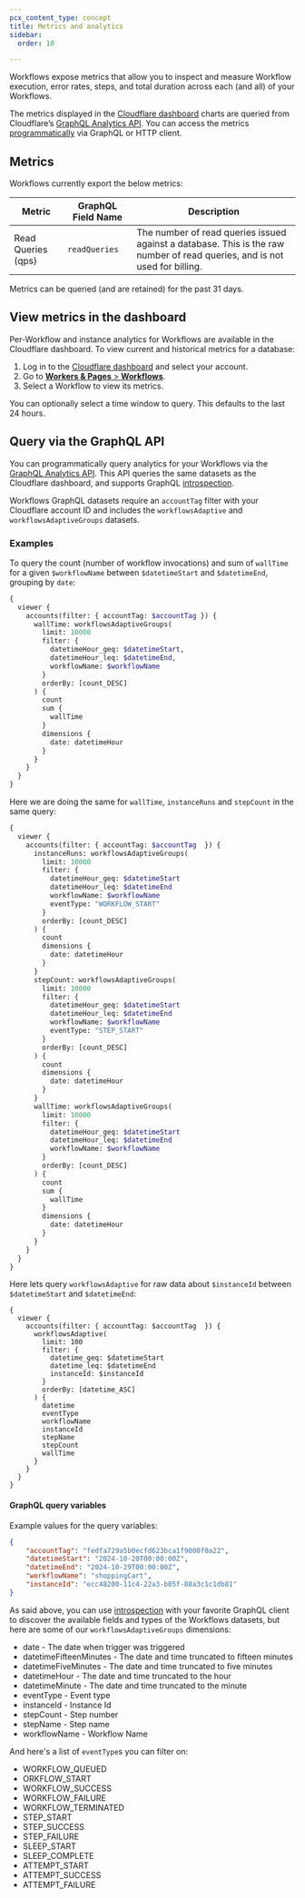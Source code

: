 ```yaml
---
pcx_content_type: concept
title: Metrics and analytics
sidebar:
  order: 10

---
```


Workflows expose metrics that allow you to inspect and measure Workflow execution, error rates, steps, and total duration across each (and all) of your Workflows.

The metrics displayed in the [Cloudflare dashboard](https://dash.cloudflare.com/) charts are queried from Cloudflare’s [GraphQL Analytics API](/analytics/graphql-api/). You can access the metrics [programmatically](#query-via-the-graphql-api) via GraphQL or HTTP client.

## Metrics

Workflows currently export the below metrics:

| Metric                 | GraphQL Field Name        | Description                                                                                                                           |
| ---------------------- | ------------------------- | ------------------------------------------------------------------------------------------------------------------------------------- |
| Read Queries (qps)     | `readQueries`             | The number of read queries issued against a database. This is the raw number of read queries, and is not used for billing.            |

Metrics can be queried (and are retained) for the past 31 days.

## View metrics in the dashboard

Per-Workflow and instance analytics for Workflows are available in the Cloudflare dashboard. To view current and historical metrics for a database:

1. Log in to the [Cloudflare dashboard](https://dash.cloudflare.com) and select your account.
2. Go to [**Workers & Pages** > **Workflows**](https://dash.cloudflare.com/?to=/:account/workers/workflows).
3. Select a Workflow to view its metrics.

You can optionally select a time window to query. This defaults to the last 24 hours.

## Query via the GraphQL API

You can programmatically query analytics for your Workflows via the [GraphQL Analytics API](/analytics/graphql-api/). This API queries the same datasets as the Cloudflare dashboard, and supports GraphQL [introspection](/analytics/graphql-api/features/discovery/introspection/).

Workflows GraphQL datasets require an `accountTag` filter with your Cloudflare account ID and includes the `workflowsAdaptive`  and `workflowsAdaptiveGroups` datasets.

### Examples

To query the count (number of workflow invocations) and sum of `wallTime` for a given `$workflowName` between `$datetimeStart` and `$datetimeEnd`, grouping by `date`:

```graphql
{
  viewer {
    accounts(filter: { accountTag: $accountTag }) {
      wallTime: workflowsAdaptiveGroups(
        limit: 10000
        filter: {
          datetimeHour_geq: $datetimeStart,
          datetimeHour_leq: $datetimeEnd,
          workflowName: $workflowName
        }
        orderBy: [count_DESC]
      ) {
        count
        sum {
          wallTime
        }
        dimensions {
          date: datetimeHour
        }
      }
    }
  }
}
```

Here we are doing the same for `wallTime`, `instanceRuns` and `stepCount` in the same query:

```graphql
{
  viewer {
    accounts(filter: { accountTag: $accountTag  }) {
      instanceRuns: workflowsAdaptiveGroups(
        limit: 10000
        filter: {
          datetimeHour_geq: $datetimeStart
          datetimeHour_leq: $datetimeEnd
          workflowName: $workflowName
          eventType: "WORKFLOW_START"
        }
        orderBy: [count_DESC]
      ) {
        count
        dimensions {
          date: datetimeHour
        }
      }
      stepCount: workflowsAdaptiveGroups(
        limit: 10000
        filter: {
          datetimeHour_geq: $datetimeStart
          datetimeHour_leq: $datetimeEnd
          workflowName: $workflowName
          eventType: "STEP_START"
        }
        orderBy: [count_DESC]
      ) {
        count
        dimensions {
          date: datetimeHour
        }
      }
      wallTime: workflowsAdaptiveGroups(
        limit: 10000
        filter: {
          datetimeHour_geq: $datetimeStart
          datetimeHour_leq: $datetimeEnd
          workflowName: $workflowName
        }
        orderBy: [count_DESC]
      ) {
        count
        sum {
          wallTime
        }
        dimensions {
          date: datetimeHour
        }
      }
    }
  }
}
```

Here lets query `workflowsAdaptive` for raw data about `$instanceId` between `$datetimeStart` and `$datetimeEnd`:

```
{
  viewer {
    accounts(filter: { accountTag: $accountTag  }) {
      workflowsAdaptive(
        limit: 100
        filter: {
          datetime_geq: $datetimeStart
          datetime_leq: $datetimeEnd
          instanceId: $instanceId
        }
        orderBy: [datetime_ASC]
      ) {
        datetime
        eventType
        workflowName
        instanceId
        stepName
        stepCount
        wallTime
      }
    }
  }
}
```

#### GraphQL query variables

Example values for the query variables:

```json
{
	"accountTag": "fedfa729a5b0ecfd623bca1f9000f0a22",
	"datetimeStart": "2024-10-20T00:00:00Z",
	"datetimeEnd": "2024-10-29T00:00:00Z",
	"workflowName": "shoppingCart",
	"instanceId": "ecc48200-11c4-22a3-b05f-88a3c1c1db81"
}
```

As said above, you can use [introspection](/analytics/graphql-api/features/discovery/introspection/) with your favorite GraphQL client to discover the available fields and types of the Workflows datasets, but here are some of our `workflowsAdaptiveGroups` dimensions:

* date - The date when trigger was triggered
* datetimeFifteenMinutes - The date and time truncated to fifteen minutes
* datetimeFiveMinutes - The date and time truncated to five minutes
* datetimeHour - The date and time truncated to the hour
* datetimeMinute - The date and time truncated to the minute
* eventType - Event type
* instanceId - Instance Id
* stepCount - Step number
* stepName - Step name
* workflowName - Workflow Name

And here's a list of `eventType`s you can filter on:

* WORKFLOW_QUEUED
* ORKFLOW_START
* WORKFLOW_SUCCESS
* WORKFLOW_FAILURE
* WORKFLOW_TERMINATED
* STEP_START
* STEP_SUCCESS
* STEP_FAILURE
* SLEEP_START
* SLEEP_COMPLETE
* ATTEMPT_START
* ATTEMPT_SUCCESS
* ATTEMPT_FAILURE